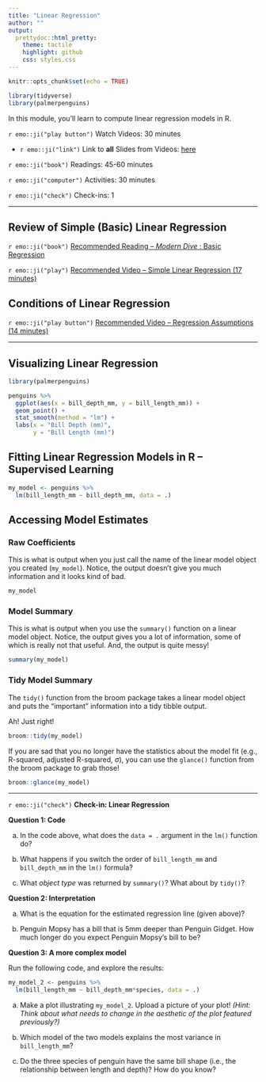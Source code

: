 ```yaml
---
title: "Linear Regression"
author: ""
output:
  prettydoc::html_pretty:
    theme: tactile
    highlight: github
    css: styles.css
---
```


```r
knitr::opts_chunk$set(echo = TRUE)
```

```r
library(tidyverse)
library(palmerpenguins)
```

In this module, you'll learn to compute linear regression models in R.  

`r emo::ji("play button")` Watch Videos: 30 minutes

  * `r emo::ji("link")` Link to **all** Slides from Videos: [here](https://app.box.com/s/zcnbbt2xepty8ztg56ikdgdxz8oiyvws)

`r emo::ji("book")` Readings: 45-60 minutes   

`r emo::ji("computer")` Activities: 30 minutes  
  
`r emo::ji("check")` Check-ins: 1

---

## Review of Simple (Basic) Linear Regression

`r emo::ji("book")` [Recommended Reading -- _Modern Dive _: Basic Regression](https://moderndive.com/5-regression.html)

`r emo::ji("play")` [Recommended Video -- Simple Linear Regression (17 minutes)](https://www.youtube.com/watch?v=1IMpg1ukMpY)


## Conditions of Linear Regression

`r emo::ji("play button")` [Recommended Video -- Regression Assumptions (14 minutes)](https://www.youtube.com/watch?v=LD3OSSVxKMU)

---

## Visualizing Linear Regression

```r
library(palmerpenguins)

penguins %>%
  ggplot(aes(x = bill_depth_mm, y = bill_length_mm)) +
  geom_point() +
  stat_smooth(method = "lm") + 
  labs(x = "Bill Depth (mm)", 
       y = "Bill Length (mm)")
```

## Fitting Linear Regression Models in R -- Supervised Learning

```r
my_model <- penguins %>%
  lm(bill_length_mm ~ bill_depth_mm, data = .)
```

<!-- *Note:* The `lm()` function **does not** have the data as the first argument,  -->
<!-- which is why there is a `.` in the `data =` argument. This tells `lm()` where -->
<!-- to insert the data that I piped in.  -->

<!-- Alternatively, you could do the following: -->

<!-- ```{r, eval = FALSE} -->
<!-- my_model <- lm(bill_length_mm ~ bill_depth_mm, data = penguins) -->
<!-- ``` -->


## Accessing Model Estimates

### Raw Coefficients 

This is what is output when you just call the name of the linear model object 
you created (`my_model`). Notice, the output doesn't give you much information
and it looks kind of bad. 

```r
my_model
```

### Model Summary

This is what is output when you use the `summary()` function on a linear model
object. Notice, the output gives you a lot of information, some of which is
really not that useful. And, the output is quite messy!

```r
summary(my_model)
```

### Tidy Model Summary

The `tidy()` function from the broom package takes a linear model object and 
puts the "important" information into a tidy tibble output. 

Ah! Just right!

```r
broom::tidy(my_model) 
```

If you are sad that you no longer have the statistics about the model fit
(e.g., R-squared, adjusted R-squared, $\sigma$), you can use the `glance()`
function from the broom package to grab those! 

```r
broom::glance(my_model)
```

---

`r emo::ji("check")` **Check-in: Linear Regression**

**Question 1: Code**

a) In the code above, what does the `data = .` argument in the `lm()` function do?

b) What happens if you switch the order of `bill_length_mm` and `bill_depth_mm`
in the `lm()` formula?

c) What *object type* was returned by `summary()`?  What about by `tidy()`?


**Question 2: Interpretation**

a) What is the equation for the estimated regression line (given above)?

b) Penguin Mopsy has a bill that is 5mm deeper than Penguin Gidget. How much
longer do you expect Penguin Mopsy's bill to be?


**Question 3: A more complex model**

Run the following code, and explore the results:

```r
my_model_2 <- penguins %>%
  lm(bill_length_mm ~ bill_depth_mm*species, data = .)
```


a) Make a plot illustrating `my_model_2`. Upload a picture of your plot! 
*(Hint: Think about what needs to change in the aesthetic of the plot featured
previously?)*

b) Which model of the two models explains the most variance in `bill_length_mm`?

c) Do the three species of penguin have the same bill shape (i.e., the
relationship between length and depth)?  How do you know?